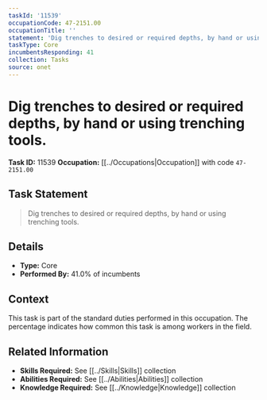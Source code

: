 ```yaml
---
taskId: '11539'
occupationCode: 47-2151.00
occupationTitle: ''
statement: 'Dig trenches to desired or required depths, by hand or using trenching tools.'
taskType: Core
incumbentsResponding: 41
collection: Tasks
source: onet
---
```

# Dig trenches to desired or required depths, by hand or using trenching tools.

**Task ID:** 11539
**Occupation:** [[../Occupations|Occupation]] with code `47-2151.00`

## Task Statement

> Dig trenches to desired or required depths, by hand or using trenching tools.

## Details

- **Type:** Core
- **Performed By:** 41.0% of incumbents

## Context

This task is part of the standard duties performed in this occupation. The percentage indicates how common this task is among workers in the field.

## Related Information

- **Skills Required:** See [[../Skills|Skills]] collection
- **Abilities Required:** See [[../Abilities|Abilities]] collection
- **Knowledge Required:** See [[../Knowledge|Knowledge]] collection
